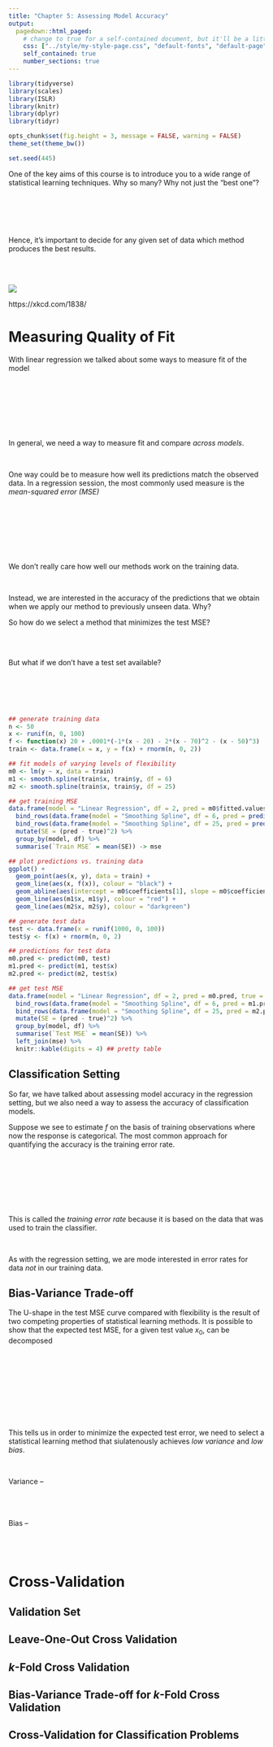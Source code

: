 ```yaml
---
title: "Chapter 5: Assessing Model Accuracy"
output:
  pagedown::html_paged:
    # change to true for a self-contained document, but it'll be a litte slower for Pandoc to render
    css: ["../style/my-style-page.css", "default-fonts", "default-page", "default"]
    self_contained: true
    number_sections: true
---
```


```r
library(tidyverse)
library(scales)
library(ISLR)
library(knitr)
library(dplyr)
library(tidyr)

opts_chunk$set(fig.height = 3, message = FALSE, warning = FALSE)
theme_set(theme_bw())

set.seed(445)
```

One of the key aims of this course is to introduce you to a wide range of statistical learning techniques. Why so many? Why not just the "best one"?

<br/><br/><br/><br/>

Hence, it's important to decide for any given set of data which method produces the best results.

<br/><br/>

![](https://imgs.xkcd.com/comics/machine_learning.png)

https://xkcd.com/1838/


# Measuring Quality of Fit

With linear regression we talked about some ways to measure fit of the model

<br/><br/><br/><br/><br/><br/>

In general, we need a way to measure fit and compare *across models*. 

<br/>

One way could be to measure how well its predictions match the observed data. In a regression session, the most commonly used measure is the *mean-squared error (MSE)*

<br/><br/><br/><br/><br/><br/>

We don't really care how well our methods work on the training data. 

<br/>

Instead, we are interested in the accuracy of the predictions that we obtain when we apply our method to previously unseen data. Why?

\newpage

So how do we select a method that minimizes the test MSE?

<br/><br/>

But what if we don't have a test set available?

<br/><br/><br/><br/>

```r
## generate training data
n <- 50
x <- runif(n, 0, 100)
f <- function(x) 20 + .0001*(-1*(x - 20) - 2*(x - 70)^2 - (x - 50)^3)
train <- data.frame(x = x, y = f(x) + rnorm(n, 0, 2))

## fit models of varying levels of flexibility
m0 <- lm(y ~ x, data = train)
m1 <- smooth.spline(train$x, train$y, df = 6)
m2 <- smooth.spline(train$x, train$y, df = 25)

## get training MSE
data.frame(model = "Linear Regression", df = 2, pred = m0$fitted.values, true = train$y) %>%
  bind_rows(data.frame(model = "Smoothing Spline", df = 6, pred = predict(m1, x)$y, true = train$y)) %>%
  bind_rows(data.frame(model = "Smoothing Spline", df = 25, pred = predict(m2, x)$y, true = train$y)) %>%
  mutate(SE = (pred - true)^2) %>%
  group_by(model, df) %>%
  summarise(`Train MSE` = mean(SE)) -> mse

## plot predictions vs. training data
ggplot() + 
  geom_point(aes(x, y), data = train) +
  geom_line(aes(x, f(x)), colour = "black") +
  geom_abline(aes(intercept = m0$coefficients[1], slope = m0$coefficients[2]), colour = "blue") +
  geom_line(aes(m1$x, m1$y), colour = "red") +
  geom_line(aes(m2$x, m2$y), colour = "darkgreen")

## generate test data
test <- data.frame(x = runif(1000, 0, 100))
test$y <- f(x) + rnorm(n, 0, 2)

## predictions for test data
m0.pred <- predict(m0, test)
m1.pred <- predict(m1, test$x)
m2.pred <- predict(m2, test$x)

## get test MSE
data.frame(model = "Linear Regression", df = 2, pred = m0.pred, true = test$y) %>%
  bind_rows(data.frame(model = "Smoothing Spline", df = 6, pred = m1.pred$y, true = test$y)) %>%
  bind_rows(data.frame(model = "Smoothing Spline", df = 25, pred = m2.pred$y, true = test$y)) %>%
  mutate(SE = (pred - true)^2) %>%
  group_by(model, df) %>%
  summarise(`Test MSE` = mean(SE)) %>%
  left_join(mse) %>%
  knitr::kable(digits = 4) ## pretty table
```

\newpage

## Classification Setting

So far, we have talked about assessing model accuracy in the regression setting, but we also need a way to assess the accuracy of classification models.

Suppose we see to estimate $f$ on the basis of training observations where now the response is categorical. The most common approach for quantifying the accuracy is the training error rate.

<br/><br/><br/><br/><br/><br/>

This is called the *training error rate* because it is based on the data that was used to train the classifier. 

<br/>

As with the regression setting, we are mode interested in error rates for data *not* in our training data.

\newpage

## Bias-Variance Trade-off

The U-shape in the test MSE curve compared with flexibility is the result of two competing properties of statistical learning methods. It is possible to show that the expected test MSE, for a given test value $x_0$, can be decomposed

<br/><br/><br/><br/><br/><br/><br/><br/>

This tells us in order to minimize the expected test error, we need to select a statistical learning method that siulatenously achieves *low variance* and *low bias*.

<br/>

Variance -- <br/><br/><br/><br/>

Bias -- <br/><br/><br/><br/>

\newpage

# Cross-Validation

## Validation Set

## Leave-One-Out Cross Validation

## $k$-Fold Cross Validation

## Bias-Variance Trade-off for $k$-Fold Cross Validation

## Cross-Validation for Classification Problems
